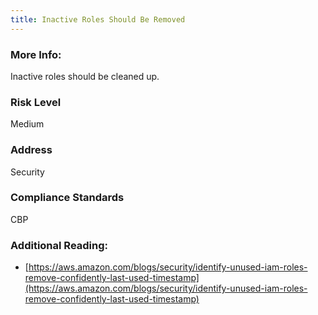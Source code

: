 ```yaml
---
title: Inactive Roles Should Be Removed
---
```


### More Info:

Inactive roles should be cleaned up.

### Risk Level

Medium

### Address

Security

### Compliance Standards

CBP

### Additional Reading:

- [https://aws.amazon.com/blogs/security/identify-unused-iam-roles-remove-confidently-last-used-timestamp](https://aws.amazon.com/blogs/security/identify-unused-iam-roles-remove-confidently-last-used-timestamp)
